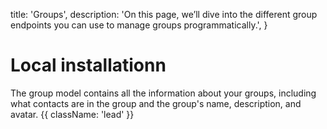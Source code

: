 
  title: 'Groups',
  description:
    'On this page, we’ll dive into the different group endpoints you can use to manage groups programmatically.',
}

<HeroPattern />

# Local installationn



The group model contains all the information about your groups, including what contacts are in the group and the group's name, description, and avatar. {{ className: 'lead' }}


<Local />



  


